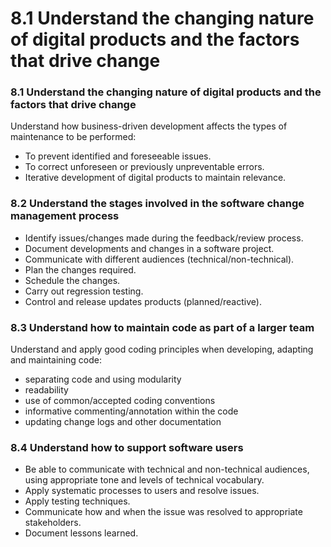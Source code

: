 # 8.1 Understand the changing nature of digital products and the factors that drive change

### 8.1 Understand the changing nature of digital products and the factors that drive change
Understand how business-driven development affects the types of maintenance to be performed:
- To prevent identified and foreseeable issues.
- To correct unforeseen or previously unpreventable errors.
- Iterative development of digital products to maintain relevance.

### 8.2 Understand the stages involved in the software change management process
- Identify issues/changes made during the feedback/review process.
- Document developments and changes in a software project.
- Communicate with different audiences (technical/non-technical).
- Plan the changes required.
- Schedule the changes.
- Carry out regression testing.
- Control and release updates products (planned/reactive).

### 8.3 Understand how to maintain code as part of a larger team
Understand and apply good coding principles when developing, adapting and maintaining code:
- separating code and using modularity
- readability
- use of common/accepted coding conventions
- informative commenting/annotation within the code
- updating change logs and other documentation

### 8.4 Understand how to support software users
- Be able to communicate with technical and non-technical audiences, using appropriate tone and levels of technical vocabulary.
- Apply systematic processes to users and resolve issues.
- Apply testing techniques.
- Communicate how and when the issue was resolved to appropriate stakeholders.
- Document lessons learned.
